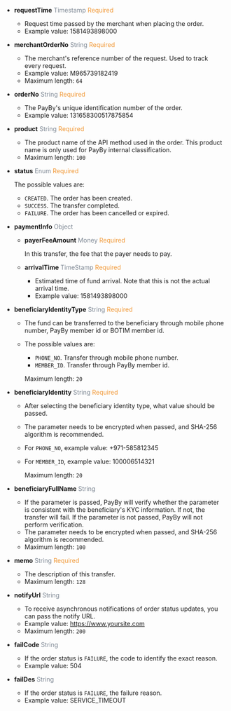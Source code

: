 - **requestTime**   <font color = ' #7d8793'>Timestamp</font>    <font color = '#f19938'>Required</font>
  - Request time passed by the merchant when placing the order.
  - Example value: 1581493898000

- **merchantOrderNo**   <font color = ' #7d8793'>String</font>    <font color = '#f19938'>Required</font>
  - The merchant's reference number of the request. Used to track every request.
  - Example value: M965739182419
  - Maximum length: `64`

- **orderNo**   <font color = ' #7d8793'>String</font>    <font color = '#f19938'>Required</font>
  - The PayBy's unique identification number of the order. 
  - Example value: 131658300517875854
  
- **product**   <font color = ' #7d8793'>String</font>    <font color = '#f19938'>Required</font>
  - The product name of the API method used in the order. This product name is only used for PayBy internal classification.
  - Maximum length: `100`

- **status**   <font color = ' #7d8793'>Enum</font>    <font color = '#f19938'>Required</font>
  
  The possible values are:
  - `CREATED`. The order has been created.
  - `SUCCESS`.  The transfer completed.
  - `FAILURE`. The order has been cancelled or expired.

- **paymentInfo**   <font color = ' #7d8793'>Object</font>   
  - **payerFeeAmount**  <font color = ' #7d8793'>Money</font>  <font color = '#f19938'>Required</font>

    In this transfer, the fee that the payer needs to pay.

  - **arrivalTime**  <font color = ' #7d8793'>TimeStamp</font>  <font color = '#f19938'>Required</font>

    - Estimated time of fund arrival. Note that this is not the actual arrival time.
    - Example value: 1581493898000

- **beneficiaryIdentityType**   <font color = ' #7d8793'>String</font>   <font color = '#f19938'>Required</font>  

  - The fund can be transferred to the beneficiary through mobile phone number, PayBy member id or BOTIM member id.

  - The possible values are: 
    - `PHONE_NO`. Transfer through mobile phone number.
    - `MEMBER_ID`. Transfer through PayBy member id.
    
    Maximum length: `20`

- **beneficiaryIdentity**   <font color = ' #7d8793'>String</font>  <font color = '#f19938'>Required</font>
  - After selecting the beneficiary identity type, what value should be passed. 
  - The parameter needs to be encrypted when passed, and SHA-256 algorithm is recommended.
  - For `PHONE_NO`, example value: +971-585812345
  - For `MEMBER_ID`, example value: 100006514321

    Maximum length: `20`

- **beneficiaryFullName**   <font color = ' #7d8793'>String</font>   
  - If the parameter is passed, PayBy will verify whether the parameter is consistent with the beneficiary's KYC information. If not, the transfer will fail. If the parameter is not passed, PayBy will not perform verification.
  - The parameter needs to be encrypted when passed, and SHA-256 algorithm is recommended.
  - Maximum length: `100`

- **memo**   <font color = ' #7d8793'>String</font>    <font color = '#f19938'>Required</font>
  - The description of this transfer.
  - Maximum length: `128`

- **notifyUrl**   <font color = ' #7d8793'>String</font>
  - To receive asynchronous notifications of order status updates, you can pass the notify URL.
  - Example value: https://www.yoursite.com
  - Maximum length: `200`

- **failCode**   <font color = ' #7d8793'>String</font>   
  - If the order status is `FAILURE`, the code to identify the exact reason.
  - Example value: 504

- **failDes**   <font color = ' #7d8793'>String</font>   
  - If the order status is `FAILURE`, the failure reason.
  - Example value: SERVICE_TIMEOUT
  
